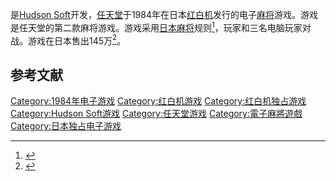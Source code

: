 {{About|[[任天堂|任天堂]]所开发的游戏|麻将的其它意思|麻将 (消歧义)}}
{{NoteTA
| G1=Games
}}
{{Infobox VG
| title = 四人麻将
| japanese = 4人打ち麻雀
| image =
| caption =
| developer = [[Hudson_Soft|Hudson Soft]]
| designer =
| publisher = {{Vgrelease|JP|[[任天堂|任天堂]]}}
| composer =
| released = {{vgrelease|JP|November 2, 1984}}
| genre = [[麻将|麻将]]
| modes = [[单人电子游戏|单人]]
| platforms = [[红白机|红白机]]
}}

{{vgname|四人麻将|ja=4人打ち麻雀}}是[[Hudson_Soft|Hudson Soft]]开发，[[任天堂|任天堂]]于1984年在日本[[红白机|红白机]]发行的电子[[麻将|麻将]]游戏。游戏是任天堂的第二款麻将游戏。游戏采用[[日本麻将|日本麻将]]规则<ref>{{cite web| url = http://www.retrogamezone.co.uk/4NinUchiMahjong.html| title = Complete set of video game tiles (from 4 Nin Uchi Mahjong)| publisher = Retro Game Zone| date = | accessdate = 2010-05-25| deadurl = yes| archiveurl = https://web.archive.org/web/20100831180840/http://www.retrogamezone.co.uk/4NinUchiMahjong.html| archivedate = 2010-08-31}}</ref>，玩家和三名电脑玩家对战。游戏在日本售出145万<ref>{{Cite web |url=http://geimin.net/da/db/m_domestic/index.php |title=GEIMIN.NET／国内歴代ミリオン出荷タイトル一覧 |accessdate=2015-04-05 |archive-date=2016-11-01 |archive-url=https://web.archive.org/web/20161101133440/http://geimin.net/da/db/m_domestic/index.php |dead-url=no }}</ref>。

== 参考文献 ==
{{reflist}}

{{DEFAULTSORT:4 Nin Uchi Mahjong}}
[[Category:1984年电子游戏|Category:1984年电子游戏]]
[[Category:红白机游戏|Category:红白机游戏]]
[[Category:红白机独占游戏|Category:红白机独占游戏]]
[[Category:Hudson_Soft游戏|Category:Hudson Soft游戏]]
[[Category:任天堂游戏|Category:任天堂游戏]]
[[Category:電子麻將遊戲|Category:電子麻將遊戲]]
[[Category:日本独占电子游戏|Category:日本独占电子游戏]]

{{board-videogame-stub}}
{{nintendo-stub}}